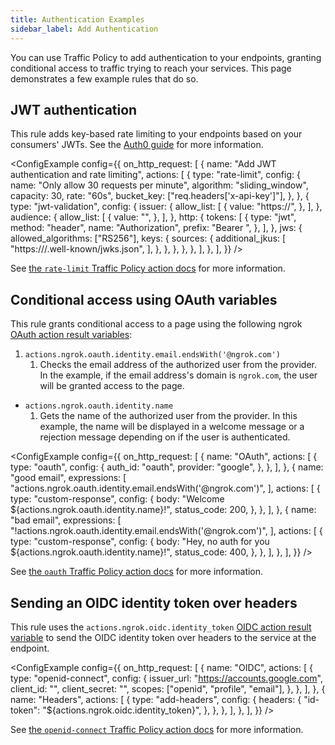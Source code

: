 ```yaml
---
title: Authentication Examples
sidebar_label: Add Authentication
---
```



You can use Traffic Policy to add authentication to your endpoints, granting conditional access to traffic trying to reach your services. This page demonstrates a few example rules that do so.

## JWT authentication

This rule adds key-based rate limiting to your endpoints based on your consumers' JWTs. See the [Auth0 guide](/integrations/auth0/jwt-action/) for more information.

<ConfigExample
	config={{
		on_http_request: [
			{
				name: "Add JWT authentication and rate limiting",
				actions: [
					{
						type: "rate-limit",
						config: {
							name: "Only allow 30 requests per minute",
							algorithm: "sliding_window",
							capacity: 30,
							rate: "60s",
							bucket_key: ["req.headers['x-api-key']"],
						},
					},
					{
						type: "jwt-validation",
						config: {
							issuer: {
								allow_list: [
									{
										value: "https://<YOUR-AUTH-PROVIDER>",
									},
								],
							},
							audience: {
								allow_list: [
									{
										value: "<YOUR-NGROK-DOMAIN>",
									},
								],
							},
							http: {
								tokens: [
									{
										type: "jwt",
										method: "header",
										name: "Authorization",
										prefix: "Bearer ",
									},
								],
							},
							jws: {
								allowed_algorithms: ["RS256"],
								keys: {
									sources: {
										additional_jkus: [
											"https://<YOUR-AUTH-PROVIDER>/.well-known/jwks.json",
										],
									},
								},
							},
						},
					},
				],
			},
		],
	}}
/>

See [the `rate-limit` Traffic Policy action docs](/traffic-policy/actions/rate-limit/) for more information.

## Conditional access using OAuth variables

This rule grants conditional access to a page using the following ngrok [OAuth action result variables](/traffic-policy/actions/oauth):

1. `actions.ngrok.oauth.identity.email.endsWith('@ngrok.com')`
   1. Checks the email address of the authorized user from the provider. In the example, if the email address's domain is `ngrok.com`, the user will be granted access to the page.

- `actions.ngrok.oauth.identity.name`
  1. Gets the name of the authorized user from the provider. In this example, the name will be displayed in a welcome message or a rejection message depending on if the user is authenticated.

<ConfigExample
	config={{
		on_http_request: [
			{
				name: "OAuth",
				actions: [
					{
						type: "oauth",
						config: {
							auth_id: "oauth",
							provider: "google",
						},
					},
				],
			},
			{
				name: "good email",
				expressions: [
					"actions.ngrok.oauth.identity.email.endsWith('@ngrok.com')",
				],
				actions: [
					{
						type: "custom-response",
						config: {
							body: "Welcome ${actions.ngrok.oauth.identity.name}!",
							status_code: 200,
						},
					},
				],
			},
			{
				name: "bad email",
				expressions: [
					"!actions.ngrok.oauth.identity.email.endsWith('@ngrok.com')",
				],
				actions: [
					{
						type: "custom-response",
						config: {
							body:
								"Hey, no auth for you ${actions.ngrok.oauth.identity.name}!",
							status_code: 400,
						},
					},
				],
			},
		],
	}}
/>

See [the `oauth` Traffic Policy action docs](/traffic-policy/actions/oauth/) for more information.

## Sending an OIDC identity token over headers

This rule uses the `actions.ngrok.oidc.identity_token` [OIDC action result variable](/traffic-policy/actions/oidc/#action-result-variables) to send the OIDC identity token over headers to the service at the endpoint.

<ConfigExample
	config={{
		on_http_request: [
			{
				name: "OIDC",
				actions: [
					{
						type: "openid-connect",
						config: {
							issuer_url: "https://accounts.google.com",
							client_id: "<your-oidc-client-id>",
							client_secret: "<your-oidc-client-secret>",
							scopes: ["openid", "profile", "email"],
						},
					},
				],
			},
			{
				name: "Headers",
				actions: [
					{
						type: "add-headers",
						config: {
							headers: {
								"id-token": "${actions.ngrok.oidc.identity_token}",
							},
						},
					},
				],
			},
		],
	}}
/>

See [the `openid-connect` Traffic Policy action docs](/traffic-policy/actions/oidc/) for more information.
